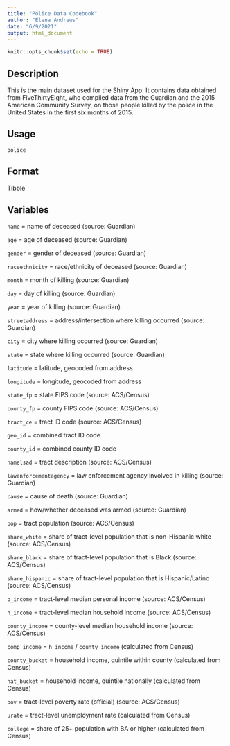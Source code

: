 ```yaml
---
title: "Police Data Codebook"
author: "Elena Andrews"
date: "6/9/2021"
output: html_document
---
```


```r
knitr::opts_chunk$set(echo = TRUE)
```

## Description

This is the main dataset used for the Shiny App. It contains data obtained from FiveThirtyEight, who compiled data from the Guardian and the 2015 American Community Survey, on those people killed by the police in the United States in the first six months of 2015.

## Usage

`police`

## Format

Tibble

## Variables

`name` = name of deceased (source: Guardian)

`age` = age of deceased (source: Guardian)

`gender` = gender of deceased (source: Guardian)

`raceethnicity` = race/ethnicity of deceased (source: Guardian)

`month` = month of killing (source: Guardian)

`day` = day of killing (source: Guardian)
 
`year` = year of killing (source: Guardian)

`streetaddress` = address/intersection where killing occurred (source: Guardian)

`city` = city where killing occurred (source: Guardian)

`state` = state where killing occurred (source: Guardian)

`latitude` = latitude, geocoded from address

`longitude` = longitude, geocoded from address

`state_fp` = state FIPS code (source: ACS/Census)

`county_fp` = county FIPS code (source: ACS/Census)

`tract_ce` = tract ID code (source: ACS/Census)

`geo_id` = combined tract ID code

`county_id` = combined county ID code

`namelsad` = tract description (source: ACS/Census)

`lawenforcementagency` = law enforcement agency involved in killing (source: Guardian)

`cause` = cause of death (source: Guardian)

`armed` = how/whether deceased was armed (source: Guardian)

`pop` = tract population (source: ACS/Census)

`share_white` = share of tract-level population that is non-Hispanic white (source: ACS/Census)

`share_black` = share of tract-level population that is Black (source: ACS/Census)

`share_hispanic` = share of tract-level population that is Hispanic/Latino (source: ACS/Census)

`p_income` = tract-level median personal income (source: ACS/Census)

`h_income` = tract-level median household income (source: ACS/Census)

`county_income` = county-level median household income (source: ACS/Census)

`comp_income` = `h_income` / `county_income` (calculated from Census)

`county_bucket` = household income, quintile within county (calculated from Census)

`nat_bucket` = household income, quintile nationally (calculated from Census)

`pov` = tract-level poverty rate (official) (source: ACS/Census)

`urate` = tract-level unemployment rate (calculated from Census)

`college` = share of 25+ population with BA or higher (calculated from Census)
